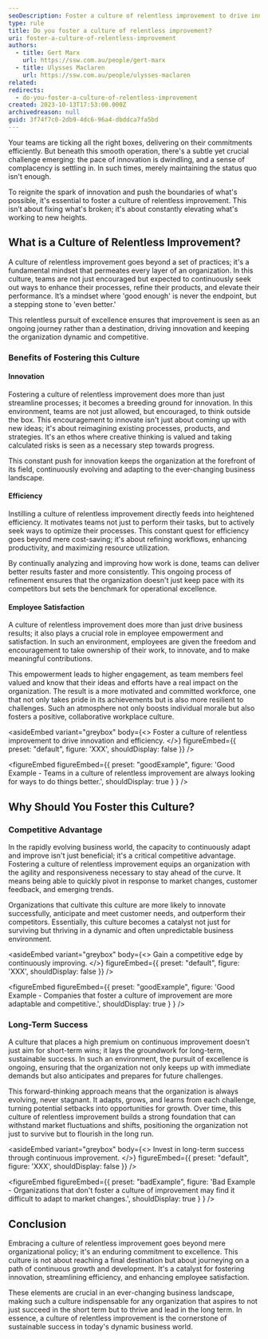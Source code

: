 ```yaml
---
seoDescription: Foster a culture of relentless improvement to drive innovation and efficiency in your organization, leading to long-term success.
type: rule
title: Do you foster a culture of relentless improvement?
uri: foster-a-culture-of-relentless-improvement
authors:
  - title: Gert Marx
    url: https://ssw.com.au/people/gert-marx
  - title: Ulysses Maclaren
    url: https://ssw.com.au/people/ulysses-maclaren
related:
redirects:
  - do-you-foster-a-culture-of-relentless-improvement
created: 2023-10-13T17:53:00.000Z
archivedreason: null
guid: 3f74f7c0-2db9-4dc6-96a4-dbddca7fa5bd
---
```


Your teams are ticking all the right boxes, delivering on their commitments efficiently. But beneath this smooth operation, there's a subtle yet crucial challenge emerging: the pace of innovation is dwindling, and a sense of complacency is settling in. In such times, merely maintaining the status quo isn't enough.

To reignite the spark of innovation and push the boundaries of what's possible, it's essential to foster a culture of relentless improvement. This isn’t about fixing what's broken; it's about constantly elevating what's working to new heights.
## What is a Culture of Relentless Improvement?

A culture of relentless improvement goes beyond a set of practices; it's a fundamental mindset that permeates every layer of an organization. In this culture, teams are not just encouraged but expected to continuously seek out ways to enhance their processes, refine their products, and elevate their performance. It’s a mindset where 'good enough' is never the endpoint, but a stepping stone to 'even better.'

This relentless pursuit of excellence ensures that improvement is seen as an ongoing journey rather than a destination, driving innovation and keeping the organization dynamic and competitive.

### Benefits of Fostering this Culture

#### Innovation

Fostering a culture of relentless improvement does more than just streamline processes; it becomes a breeding ground for innovation. In this environment, teams are not just allowed, but encouraged, to think outside the box. This encouragement to innovate isn't just about coming up with new ideas; it's about reimagining existing processes, products, and strategies. It's an ethos where creative thinking is valued and taking calculated risks is seen as a necessary step towards progress.

This constant push for innovation keeps the organization at the forefront of its field, continuously evolving and adapting to the ever-changing business landscape.

#### Efficiency

Instilling a culture of relentless improvement directly feeds into heightened efficiency. It motivates teams not just to perform their tasks, but to actively seek ways to optimize their processes. This constant quest for efficiency goes beyond mere cost-saving; it's about refining workflows, enhancing productivity, and maximizing resource utilization.

By continually analyzing and improving how work is done, teams can deliver better results faster and more consistently. This ongoing process of refinement ensures that the organization doesn't just keep pace with its competitors but sets the benchmark for operational excellence.

#### Employee Satisfaction

A culture of relentless improvement does more than just drive business results; it also plays a crucial role in employee empowerment and satisfaction. In such an environment, employees are given the freedom and encouragement to take ownership of their work, to innovate, and to make meaningful contributions.

This empowerment leads to higher engagement, as team members feel valued and know that their ideas and efforts have a real impact on the organization. The result is a more motivated and committed workforce, one that not only takes pride in its achievements but is also more resilient to challenges. Such an atmosphere not only boosts individual morale but also fosters a positive, collaborative workplace culture.

<asideEmbed
  variant="greybox"
  body={<>
    Foster a culture of relentless improvement to drive innovation and efficiency.
  </>}
  figureEmbed={{
    preset: "default",
    figure: 'XXX',
    shouldDisplay: false
  }}
/>

<figureEmbed figureEmbed={{
  preset: "goodExample",
  figure: 'Good Example - Teams in a culture of relentless improvement are always looking for ways to do things better.',
  shouldDisplay: true
} } />


## Why Should You Foster this Culture?

### Competitive Advantage

In the rapidly evolving business world, the capacity to continuously adapt and improve isn't just beneficial; it's a critical competitive advantage. Fostering a culture of relentless improvement equips an organization with the agility and responsiveness necessary to stay ahead of the curve. It means being able to quickly pivot in response to market changes, customer feedback, and emerging trends.

Organizations that cultivate this culture are more likely to innovate successfully, anticipate and meet customer needs, and outperform their competitors. Essentially, this culture becomes a catalyst not just for surviving but thriving in a dynamic and often unpredictable business environment.

<asideEmbed
  variant="greybox"
  body={<>
    Gain a competitive edge by continuously improving.
  </>}
  figureEmbed={{
    preset: "default",
    figure: 'XXX',
    shouldDisplay: false
  }}
/>

<figureEmbed figureEmbed={{
  preset: "goodExample",
  figure: 'Good Example - Companies that foster a culture of improvement are more adaptable and competitive.',
  shouldDisplay: true
} } />


### Long-Term Success

A culture that places a high premium on continuous improvement doesn't just aim for short-term wins; it lays the groundwork for long-term, sustainable success. In such an environment, the pursuit of excellence is ongoing, ensuring that the organization not only keeps up with immediate demands but also anticipates and prepares for future challenges.

This forward-thinking approach means that the organization is always evolving, never stagnant. It adapts, grows, and learns from each challenge, turning potential setbacks into opportunities for growth. Over time, this culture of relentless improvement builds a strong foundation that can withstand market fluctuations and shifts, positioning the organization not just to survive but to flourish in the long run.

<asideEmbed
  variant="greybox"
  body={<>
    Invest in long-term success through continuous improvement.
  </>}
  figureEmbed={{
    preset: "default",
    figure: 'XXX',
    shouldDisplay: false
  }}
/>

<figureEmbed figureEmbed={{
  preset: "badExample",
  figure: 'Bad Example - Organizations that don\'t foster a culture of improvement may find it difficult to adapt to market changes.',
  shouldDisplay: true
} } />


## Conclusion

Embracing a culture of relentless improvement goes beyond mere organizational policy; it's an enduring commitment to excellence. This culture is not about reaching a final destination but about journeying on a path of continuous growth and development. It's a catalyst for fostering innovation, streamlining efficiency, and enhancing employee satisfaction.

These elements are crucial in an ever-changing business landscape, making such a culture indispensable for any organization that aspires to not just succeed in the short term but to thrive and lead in the long term. In essence, a culture of relentless improvement is the cornerstone of sustainable success in today's dynamic business world.
